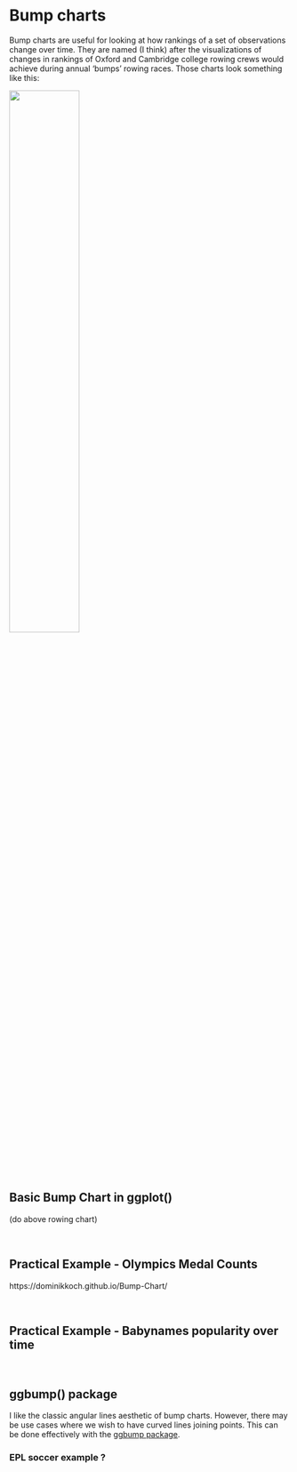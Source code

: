 # Bump charts

Bump charts are useful for looking at how rankings of a set of observations change over time. They are named (I think) after the visualizations of changes in rankings of Oxford and Cambridge college rowing crews would achieve during annual 'bumps' rowing races. Those charts look something like this:

![](img/bumps.png){height="50%"}

## Basic Bump Chart in ggplot()

(do above rowing chart)

<br>

## Practical Example - Olympics Medal Counts

https://dominikkoch.github.io/Bump-Chart/

<br>

## Practical Example - Babynames popularity over time

<br>

## ggbump() package

I like the classic angular lines aesthetic of bump charts. However, there may be use cases where we wish to have curved lines joining points. This can be done effectively with the [ggbump package](https://github.com/davidsjoberg/ggbump).

### EPL soccer example ?
